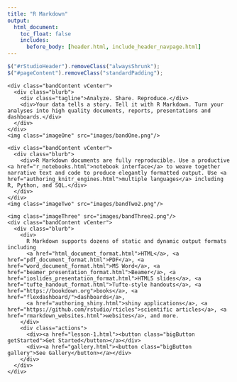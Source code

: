 ```yaml
---
title: "R Markdown"
output:
  html_document:
    toc_float: false
    includes:
      before_body: [header.html, include_header_navpage.html]
---
```



```js
$("#rStudioHeader").removeClass("alwaysShrunk");
$("#pageContent").removeClass("standardPadding");
```


<!--html_preserve-->

<div id="homeContent">
  <div class="band full blue first rightText">
    <div class="bandContent vCenter">
      <div class="blurb">
        <div class="tagline">Analyze. Share. Reproduce.</div>
        <div>Your data tells a story. Tell it with R Markdown. Turn your analyses into high quality documents, reports, presentations and dashboards.</div>
      </div>
    </div>
    <img class="imageOne" src="images/bandOne.png"/>
  </div>

  <div class="band full gray1 second leftText">
    <div class="bandContent vCenter">
      <div class="blurb">
        <div>R Markdown documents are fully reproducible. Use a productive <a href="r_notebooks.html">notebook interface</a> to weave together narrative text and code to produce elegantly formatted output. Use <a href="authoring_knitr_engines.html">multiple languages</a> including R, Python, and SQL.</div>
      </div>
    </div>
    <img class="imageTwo" src="images/bandTwo2.png"/>
  </div>

  <div class="band full third rightText">
    <img class="imageThree" src="images/bandThree2.png"/>
    <div class="bandContent vCenter">
      <div class="blurb">
        <div>
          R Markdown supports dozens of static and dynamic output formats including
          <a href="html_document_format.html">HTML</a>, <a href="pdf_document_format.html">PDF</a>, <a href="word_document_format.html">MS Word</a>, <a href="beamer_presentation_format.html">Beamer</a>, <a href="ioslides_presentation_format.html">HTML5 slides</a>, <a href="tufte_handout_format.html">Tufte-style handouts</a>, <a href="https://bookdown.org">books</a>, <a href="flexdashboard/">dashboards</a>,
          <a href="authoring_shiny.html">shiny applications</a>, <a href="https://github.com/rstudio/rticles">scientific articles</a>, <a href="rmarkdown_websites.html">websites</a>, and more.
        </div>
        <div class="actions">
          <div><a href="lesson-1.html"><button class="bigButton getStarted">Get Started</button></a></div>
          <div><a href="gallery.html"><button class="bigButton gallery">See Gallery</button></a></div>
        </div>
      </div>
    </div>
  </div>
</div>

<!--/html_preserve-->